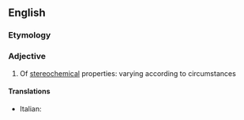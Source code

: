 ==English==

===Etymology===
{{prefix|en|stereo|dynamic}}

===Adjective===
{{en-adj|-}}

# {{lb|en|chemistry}} Of [[stereochemical]] properties: varying according to circumstances

====Translations====
* Italian: {{t+|it|stereodinamico}}